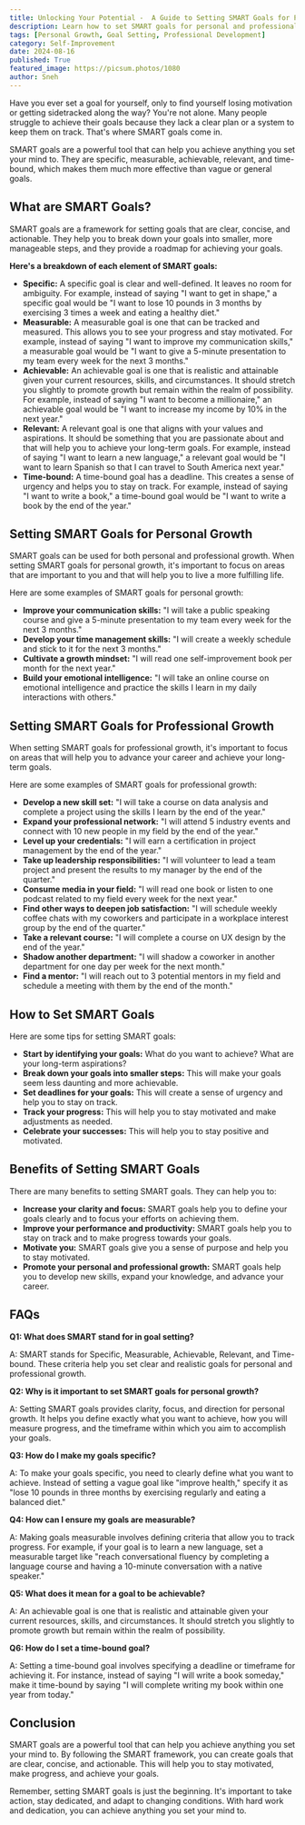 ```yaml
---
title: Unlocking Your Potential -  A Guide to Setting SMART Goals for Personal and Professional Growth
description: Learn how to set SMART goals for personal and professional growth. This blog post provides a comprehensive guide to understanding the SMART framework, setting effective goals, and achieving your aspirations.
tags: [Personal Growth, Goal Setting, Professional Development]
category: Self-Improvement
date: 2024-08-16
published: True
featured_image: https://picsum.photos/1080
author: Sneh
---
```



Have you ever set a goal for yourself, only to find yourself losing motivation or getting sidetracked along the way? You're not alone. Many people struggle to achieve their goals because they lack a clear plan or a system to keep them on track. That's where SMART goals come in.

SMART goals are a powerful tool that can help you achieve anything you set your mind to. They are specific, measurable, achievable, relevant, and time-bound, which makes them much more effective than vague or general goals.

## What are SMART Goals?

SMART goals are a framework for setting goals that are clear, concise, and actionable. They help you to break down your goals into smaller, more manageable steps, and they provide a roadmap for achieving your goals.

**Here's a breakdown of each element of SMART goals:**

* **Specific:** A specific goal is clear and well-defined. It leaves no room for ambiguity. For example, instead of saying "I want to get in shape," a specific goal would be "I want to lose 10 pounds in 3 months by exercising 3 times a week and eating a healthy diet."
* **Measurable:** A measurable goal is one that can be tracked and measured. This allows you to see your progress and stay motivated. For example, instead of saying "I want to improve my communication skills," a measurable goal would be "I want to give a 5-minute presentation to my team every week for the next 3 months."
* **Achievable:** An achievable goal is one that is realistic and attainable given your current resources, skills, and circumstances. It should stretch you slightly to promote growth but remain within the realm of possibility. For example, instead of saying "I want to become a millionaire," an achievable goal would be "I want to increase my income by 10% in the next year."
* **Relevant:** A relevant goal is one that aligns with your values and aspirations. It should be something that you are passionate about and that will help you to achieve your long-term goals. For example, instead of saying "I want to learn a new language," a relevant goal would be "I want to learn Spanish so that I can travel to South America next year."
* **Time-bound:** A time-bound goal has a deadline. This creates a sense of urgency and helps you to stay on track. For example, instead of saying "I want to write a book," a time-bound goal would be "I want to write a book by the end of the year."

## Setting SMART Goals for Personal Growth

SMART goals can be used for both personal and professional growth. When setting SMART goals for personal growth, it's important to focus on areas that are important to you and that will help you to live a more fulfilling life.

Here are some examples of SMART goals for personal growth:

* **Improve your communication skills:** "I will take a public speaking course and give a 5-minute presentation to my team every week for the next 3 months."
* **Develop your time management skills:** "I will create a weekly schedule and stick to it for the next 3 months."
* **Cultivate a growth mindset:** "I will read one self-improvement book per month for the next year."
* **Build your emotional intelligence:** "I will take an online course on emotional intelligence and practice the skills I learn in my daily interactions with others."

## Setting SMART Goals for Professional Growth

When setting SMART goals for professional growth, it's important to focus on areas that will help you to advance your career and achieve your long-term goals.

Here are some examples of SMART goals for professional growth:

* **Develop a new skill set:** "I will take a course on data analysis and complete a project using the skills I learn by the end of the year."
* **Expand your professional network:** "I will attend 5 industry events and connect with 10 new people in my field by the end of the year."
* **Level up your credentials:** "I will earn a certification in project management by the end of the year."
* **Take up leadership responsibilities:** "I will volunteer to lead a team project and present the results to my manager by the end of the quarter."
* **Consume media in your field:** "I will read one book or listen to one podcast related to my field every week for the next year."
* **Find other ways to deepen job satisfaction:** "I will schedule weekly coffee chats with my coworkers and participate in a workplace interest group by the end of the quarter."
* **Take a relevant course:** "I will complete a course on UX design by the end of the year."
* **Shadow another department:** "I will shadow a coworker in another department for one day per week for the next month."
* **Find a mentor:** "I will reach out to 3 potential mentors in my field and schedule a meeting with them by the end of the month."

## How to Set SMART Goals

Here are some tips for setting SMART goals:

* **Start by identifying your goals:** What do you want to achieve? What are your long-term aspirations?
* **Break down your goals into smaller steps:** This will make your goals seem less daunting and more achievable.
* **Set deadlines for your goals:** This will create a sense of urgency and help you to stay on track.
* **Track your progress:** This will help you to stay motivated and make adjustments as needed.
* **Celebrate your successes:** This will help you to stay positive and motivated.

## Benefits of Setting SMART Goals

There are many benefits to setting SMART goals. They can help you to:

* **Increase your clarity and focus:** SMART goals help you to define your goals clearly and to focus your efforts on achieving them.
* **Improve your performance and productivity:** SMART goals help you to stay on track and to make progress towards your goals.
* **Motivate you:** SMART goals give you a sense of purpose and help you to stay motivated.
* **Promote your personal and professional growth:** SMART goals help you to develop new skills, expand your knowledge, and advance your career.

## FAQs

**Q1: What does SMART stand for in goal setting?**

A: SMART stands for Specific, Measurable, Achievable, Relevant, and Time-bound. These criteria help you set clear and realistic goals for personal and professional growth.

**Q2: Why is it important to set SMART goals for personal growth?**

A: Setting SMART goals provides clarity, focus, and direction for personal growth. It helps you define exactly what you want to achieve, how you will measure progress, and the timeframe within which you aim to accomplish your goals.

**Q3: How do I make my goals specific?**

A: To make your goals specific, you need to clearly define what you want to achieve. Instead of setting a vague goal like "improve health," specify it as "lose 10 pounds in three months by exercising regularly and eating a balanced diet."

**Q4: How can I ensure my goals are measurable?**

A: Making goals measurable involves defining criteria that allow you to track progress. For example, if your goal is to learn a new language, set a measurable target like "reach conversational fluency by completing a language course and having a 10-minute conversation with a native speaker."

**Q5: What does it mean for a goal to be achievable?**

A: An achievable goal is one that is realistic and attainable given your current resources, skills, and circumstances. It should stretch you slightly to promote growth but remain within the realm of possibility.

**Q6: How do I set a time-bound goal?**

A: Setting a time-bound goal involves specifying a deadline or timeframe for achieving it. For instance, instead of saying "I will write a book someday," make it time-bound by saying "I will complete writing my book within one year from today."

## Conclusion

SMART goals are a powerful tool that can help you achieve anything you set your mind to. By following the SMART framework, you can create goals that are clear, concise, and actionable. This will help you to stay motivated, make progress, and achieve your goals.

Remember, setting SMART goals is just the beginning. It's important to take action, stay dedicated, and adapt to changing conditions. With hard work and dedication, you can achieve anything you set your mind to.

